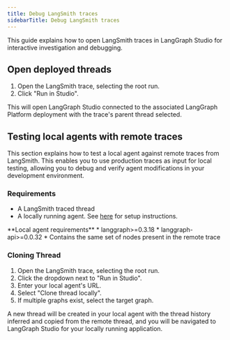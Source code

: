 ```yaml
---
title: Debug LangSmith traces
sidebarTitle: Debug LangSmith traces
---
```

This guide explains how to open LangSmith traces in LangGraph Studio for interactive investigation and debugging.

## Open deployed threads

1. Open the LangSmith trace, selecting the root run.
2. Click "Run in Studio".

This will open LangGraph Studio connected to the associated LangGraph Platform deployment with the trace's parent thread selected.

## Testing local agents with remote traces

This section explains how to test a local agent against remote traces from LangSmith. This enables you to use production traces as input for local testing, allowing you to debug and verify agent modifications in your development environment.

### Requirements

* A LangSmith traced thread
* A locally running agent. See [here](quick_start#local-development-server) for setup
  instructions.

<Info>
  **Local agent requirements**
  * langgraph>=0.3.18
  * langgraph-api>=0.0.32
  * Contains the same set of nodes present in the remote trace
</Info>

### Cloning Thread

1. Open the LangSmith trace, selecting the root run.
2. Click the dropdown next to "Run in Studio".
3. Enter your local agent's URL.
4. Select "Clone thread locally".
5. If multiple graphs exist, select the target graph.

A new thread will be created in your local agent with the thread history inferred and copied from the remote thread, and you will be navigated to LangGraph Studio for your locally running application.
